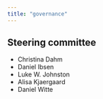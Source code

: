 ```yaml
---
title: "governance"
---
```


## Steering committee

-   Christina Dahm
-   Daniel Ibsen
-   Luke W. Johnston
-   Alisa Kjaergaard
-   Daniel Witte
